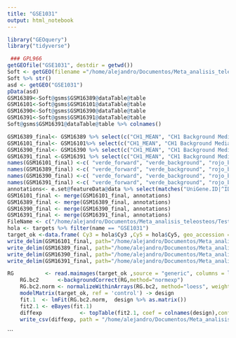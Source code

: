 ```yaml
---
title: "GSE1031"
output: html_notebook
---
```



```r
library("GEOquery")
library("tidyverse")
```

```r

 ### GPL966 
getGEOfile("GSE1031", destdir = getwd())
Soft <- getGEO(filename ="/home/alejandro/Documentos/Meta_analisis_teleosteos/Test GSE1031/GSE1031.soft.gz")
Soft %>% str()
asd <- getGEO("GSE1031")
pData(asd)
GSM16389<-Soft@gsms$GSM16389@dataTable@table
GSM16101<-Soft@gsms$GSM16101@dataTable@table
GSM16390<-Soft@gsms$GSM16390@dataTable@table
GSM16391<-Soft@gsms$GSM16391@dataTable@table
Soft@gsms$GSM16391@dataTable@table %>% colnames()
```


```r
GSM16389_final<- GSM16389 %>% select(c("CH1_MEAN", "CH1 Background Median", "CH2 Background Median", "CH2_MEAN", "ID_REF")) 
GSM16101_final<- GSM16101%>% select(c("CH1_MEAN", "CH1 Background Median", "CH2 Background Median", "CH2_MEAN", "ID_REF")) 
GSM16390_final<- GSM16390 %>% select(c("CH1_MEAN", "CH1 Background Median", "CH2 Background Median", "CH2_MEAN", "ID_REF")) 
GSM16391_final <-GSM16391 %>% select(c("CH1_MEAN", "CH1 Background Median", "CH2 Background Median", "CH2_MEAN", "ID_REF")) 
names(GSM16101_final) <-c( "verde_forward", "verde_background", "rojo_background","rojo_forward", "ID")
names(GSM16389_final) <-c( "verde_forward", "verde_background", "rojo_background","rojo_forward", "ID")
names(GSM16390_final) <-c( "verde_forward", "verde_background", "rojo_background","rojo_forward", "ID")
names(GSM16391_final) <-c( "verde_forward", "verde_background", "rojo_background","rojo_forward", "ID")
annotations<- e.set@featureData@data %>% select(matches("UniGene.ID|^ID$|GenBank.Accession"))
GSM16101_final <- merge(GSM16101_final, annotations)
GSM16389_final <- merge(GSM16389_final, annotations)
GSM16390_final <- merge(GSM16390_final, annotations)
GSM16391_final <- merge(GSM16391_final, annotations)
FileName <- c("/home/alejandro/Documentos/Meta_analisis_teleosteos/Test GSE1031/GSM16101.txt","/home/alejandro/Documentos/Meta_analisis_teleosteos/Test GSE1031/GSM16389.txt","/home/alejandro/Documentos/Meta_analisis_teleosteos/Test GSE1031/GSM16390.txt","/home/alejandro/Documentos/Meta_analisis_teleosteos/Test GSE1031/GSM16391.txt")
hola <- targets %>% filter(name == "GSE1031")
target_ok <-data.frame( Cy3 = hola$Cy3 ,Cy5 = hola$Cy5, geo_accession = hola$geo_accession, FileName)
write_delim(GSM16101_final, path="/home/alejandro/Documentos/Meta_analisis_teleosteos/Test GSE1031/GSM16101.txt", delim = "\t", na = "NA", append = FALSE)
write_delim(GSM16389_final, path="/home/alejandro/Documentos/Meta_analisis_teleosteos/Test GSE1031/GSM16389.txt", delim = "\t", na = "NA", append = FALSE)
write_delim(GSM16390_final, path="/home/alejandro/Documentos/Meta_analisis_teleosteos/Test GSE1031/GSM16390.txt", delim = "\t", na = "NA", append = FALSE)
write_delim(GSM16391_final, path="/home/alejandro/Documentos/Meta_analisis_teleosteos/Test GSE1031/GSM16391.txt", delim = "\t", na = "NA", append = FALSE)

```



```r
RG          <- read.maimages(target_ok ,source = "generic", columns = list(R= "rojo_forward" ,G= "verde_forward",Rb="rojo_background" ,Gb="verde_background"), annotation = c("UniGene ID", "ID", "GenBank Accession")) ### Dejar 3 anotaciones, "nombre de algo" sonda o gen y el ID.
    RG.bc2      <-backgroundCorrect(RG,method="normexp")
    RG.bc2.norm <- normalizeWithinArrays(RG.bc2, method="loess", weights = NULL)
    modelMatrix(target_ok, ref = 'control') -> design
    fit.1  <- lmFit(RG.bc2.norm,  design %>% as.matrix())
    fit2.1 <- eBayes(fit.1)
    diffexp            <- topTable(fit2.1, coef = colnames(design),confint = T, adjust.method="BH",sort.by = 'p', number=Inf)
    write_csv(diffexp, path = "/home/alejandro/Documentos/Meta_analisis_teleosteos/Resultados_csv/diff_exp_Rise.csv")
```
```



